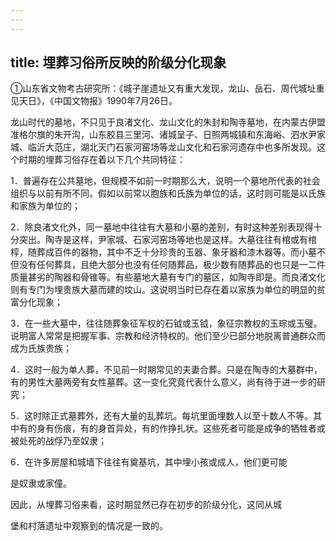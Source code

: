 ```yaml
---
---
---
```

title: 埋葬习俗所反映的阶级分化现象
---



①山东省文物考古研究所：《城子崖遗址又有重大发现，龙山、岳石、周代城址重见天日》，《中国文物报》1990年7月26日。

龙山时代的墓地，不只见于良渚文化、龙山文化的朱封和陶寺墓地，在内蒙古伊盟准格尔旗的朱开沟，山东胶县三里河、诸城呈子、日照两城镇和东海峪、泗水尹家城、临沂大范庄，湖北天门石家河窑场等龙山文化和石家河遗存中也多所发现。这个时期的埋葬习俗存在着以下几个共同特征：

1．普遍存在公共墓地，但规模不如前一时期那么大，说明一个墓地所代表的社会组织与以前有所不同。假如以前常以胞族和氏族为单位的话，这时则可能是以氏族和家族为单位的；

2．除良渚文化外，同一墓地中往往有大墓和小墓的差别，有时这种差别表现得十分突出。陶寺是这样，尹家城、石家河窑场等地也是这样。大墓往往有棺或有棺椁，随葬成百件的器物，其中不乏十分珍贵的玉器、象牙器和漆木器等。而小墓不但没有任何葬具，且绝大部分也没有任何随葬品，极少数有随葬品的也只是一二件质量甚劣的陶器和骨锥等。有些墓地大墓有专门的墓区，如陶寺即是。而良渚文化则有专门为埋贵族大墓而建的坟山。这说明当时已存在着以家族为单位的明显的贫富分化现象；

3．在一些大墓中，往往随葬象征军权的石钺或玉钺，象征宗教权的玉琮或玉璧。说明富人常常是把握军事、宗教和经济特权的。他们至少已部分地脱离普通群众而成为氏族贵族；

4．这时一般为单人葬，不见前一时期常见的夫妻合葬。只是在陶寺的大墓群中，有的男性大墓两旁有女性墓葬。这一变化究竟代表什么意义，尚有待于进一步的研究；

5．这时除正式墓葬外，还有大量的乱葬坑。每坑里面埋数人以至十数人不等。其中有的身有伤痕，有的身首异处，有的作挣扎状。这些死者可能是成争的牺牲者或被处死的战俘乃至奴隶；

6．在许多房屋和城墙下往往有奠基坑，其中埋小孩或成人，他们更可能

是奴隶或家僮。

因此，从埋葬习俗来看，这时期显然已存在初步的阶级分化，这同从城

堡和村落遗址中观察到的情况是一致的。